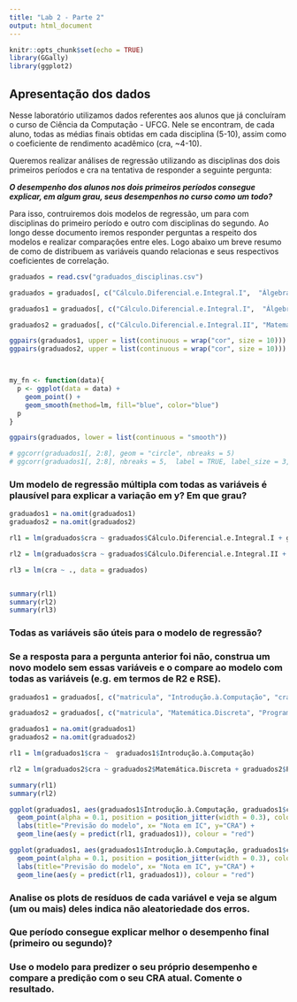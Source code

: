 ```yaml
---
title: "Lab 2 - Parte 2"
output: html_document
---
```


```r
knitr::opts_chunk$set(echo = TRUE)
library(GGally)
library(ggplot2)
```
## Apresentação dos dados

Nesse laboratório utilizamos dados referentes aos alunos que já concluíram o curso de Ciência da Computação - UFCG. Nele se encontram, de cada aluno, todas as médias finais obtidas em cada disciplina (5-10), assim como o coeficiente de rendimento acadêmico (cra, ~4-10).

Queremos realizar análises de regressão utilizando as disciplinas dos dois primeiros períodos e cra na tentativa de responder a seguinte pergunta:

  ***O desempenho dos alunos nos dois primeiros períodos consegue explicar, em algum grau, seus desempenhos no curso como um todo?***

Para isso, contruiremos dois modelos de regressão, um para com disciplinas do primeiro período e outro com disciplinas do segundo. Ao longo desse documento iremos responder perguntas a respeito dos modelos e realizar comparações entre eles. Logo abaixo um breve resumo de como de distribuem as variáveis quando relacionas e seus respectivos coeficientes de correlação.


```r
graduados = read.csv("graduados_disciplinas.csv")

graduados = graduados[, c("Cálculo.Diferencial.e.Integral.I",  "Álgebra.Vetorial.e.Geometria.Analítica", "Leitura.e.Produção.de.Textos", "Programação.I", "Laboratório.de.Programação.I", "Introdução.à.Computação", "Cálculo.Diferencial.e.Integral.II", "Matemática.Discreta", "Programação.II", "Laboratório.de.Programação.II", "Teoria.dos.Grafos", "Fundamentos.de.Física.Clássica", "cra")]

graduados1 = graduados[, c("Cálculo.Diferencial.e.Integral.I",  "Álgebra.Vetorial.e.Geometria.Analítica", "Leitura.e.Produção.de.Textos", "Programação.I", "Laboratório.de.Programação.I", "Introdução.à.Computação", "cra")]

graduados2 = graduados[, c("Cálculo.Diferencial.e.Integral.II", "Matemática.Discreta", "Programação.II", "Laboratório.de.Programação.II", "Teoria.dos.Grafos", "Fundamentos.de.Física.Clássica", "cra")]

ggpairs(graduados1, upper = list(continuous = wrap("cor", size = 10)))
ggpairs(graduados2, upper = list(continuous = wrap("cor", size = 10))) 



my_fn <- function(data){
  p <- ggplot(data = data) + 
    geom_point() + 
    geom_smooth(method=lm, fill="blue", color="blue")
  p
}

ggpairs(graduados, lower = list(continuous = "smooth"))


```
```r
# ggcorr(graduados1[, 2:8], geom = "circle", nbreaks = 5)
# ggcorr(graduados1[, 2:8], nbreaks = 5,  label = TRUE, label_size = 3, label_round = 2, label_alpha = TRUE)

```
### Um modelo de regressão múltipla com todas as variáveis é plausível para explicar a variação em y? Em que grau?
```r
graduados1 = na.omit(graduados1)
graduados2 = na.omit(graduados2)

rl1 = lm(graduados$cra ~ graduados$Cálculo.Diferencial.e.Integral.I + graduados$Álgebra.Vetorial.e.Geometria.Analítica + graduados$Leitura.e.Produção.de.Textos + graduados$Programação.I + graduados$Laboratório.de.Programação.I + graduados$Introdução.à.Computação)

rl2 = lm(graduados$cra ~ graduados$Cálculo.Diferencial.e.Integral.II + graduados$Matemática.Discreta + graduados$Programação.II + graduados$Laboratório.de.Programação.II + graduados$Teoria.dos.Grafos + graduados$Fundamentos.de.Física.Clássica)

rl3 = lm(cra ~ ., data = graduados)


summary(rl1)
summary(rl2)
summary(rl3)
```
### Todas as variáveis são úteis para o modelo de regressão?

### Se a resposta para a pergunta anterior foi não, construa um novo modelo sem essas variáveis e o compare ao modelo com todas as variáveis (e.g. em termos de R2 e RSE).
```r
graduados1 = graduados[, c("matricula", "Introdução.à.Computação", "cra")]

graduados2 = graduados[, c("matricula", "Matemática.Discreta", "Programação.II","cra")]

graduados1 = na.omit(graduados1)
graduados2 = na.omit(graduados2)

rl1 = lm(graduados1$cra ~  graduados1$Introdução.à.Computação)

rl2 = lm(graduados2$cra ~ graduados2$Matemática.Discreta + graduados2$Programação.II)

summary(rl1)
summary(rl2)

ggplot(graduados1, aes(graduados1$Introdução.à.Computação, graduados1$cra)) +  
  geom_point(alpha = 0.1, position = position_jitter(width = 0.3), color="purple4") + 
  labs(title="Previsão do modelo", x= "Nota em IC", y="CRA") +  
  geom_line(aes(y = predict(rl1, graduados1)), colour = "red")

ggplot(graduados1, aes(graduados1$Introdução.à.Computação, graduados1$cra)) +  
  geom_point(alpha = 0.1, position = position_jitter(width = 0.3), color="purple4") + 
  labs(title="Previsão do modelo", x= "Nota em IC", y="CRA") +  
  geom_line(aes(y = predict(rl1, graduados1)), colour = "red")

```
### Analise os plots de resíduos de cada variável e veja se algum (um ou mais) deles indica não aleatoriedade dos erros.

### Que período consegue explicar melhor o desempenho final (primeiro ou segundo)?

### Use o modelo para predizer o seu próprio desempenho e compare a predição com o seu CRA atual. Comente o resultado.